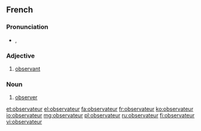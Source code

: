 ==French==

===Pronunciation===
* {{IPA|/ɔp.sɛʁ.va.tœʁ/|lang=fr}}, {{SAMPA|/Op.sER.va.t9R/}}

===Adjective===
{{fr-adj|f=observatrice}}
# [[observant]]

===Noun===
{{fr-noun|m|f=observatrice}}

# [[observer]]

[[et:observateur]]
[[el:observateur]]
[[fa:observateur]]
[[fr:observateur]]
[[ko:observateur]]
[[io:observateur]]
[[mg:observateur]]
[[pl:observateur]]
[[ru:observateur]]
[[fi:observateur]]
[[vi:observateur]]